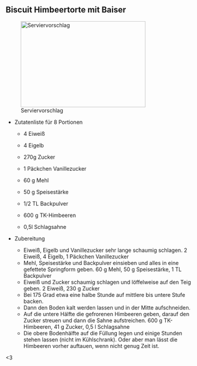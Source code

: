 ## Biscuit Himbeertorte mit Baiser

![Serviervorschlag](https://www.muddiskochen.de/app/uploads/2014/07/biskuit-himbeertorte-mit-baiser.jpg){fig-align="left" width="331" height="229"}

-   Zutatenliste für 8 Portionen

    -   4 Eiweiß

    -   4 Eigelb

    -   270g Zucker

    -   1 Päckchen Vanillezucker

    -   60 g Mehl

    -   50 g Speisestärke

    -   1/2 TL Backpulver

    -   600 g TK-Himbeeren

    -   0,5l Schlagsahne

-   Zubereitung

    -   Eiweiß, Eigelb und Vanillezucker sehr lange schaumig schlagen. 2 Eiweiß, 4 Eigelb, 1 Päckchen Vanillezucker
    -   Mehl, Speisestärke und Backpulver einsieben und alles in eine gefettete Springform geben. 60 g Mehl, 50 g Speisestärke, 1 TL Backpulver
    -   Eiweiß und Zucker schaumig schlagen und löffelweise auf den Teig geben. 2 Eiweiß, 230 g Zucker
    -   Bei 175 Grad etwa eine halbe Stunde auf mittlere bis untere Stufe backen.
    -   Dann den Boden kalt werden lassen und in der Mitte aufschneiden.
    -   Auf die untere Hälfte die gefrorenen Himbeeren geben, darauf den Zucker streuen und dann die Sahne aufstreichen. 600 g TK-Himbeeren, 41 g Zucker, 0,5 l Schlagsahne
    -   Die obere Bodenhälfte auf die Füllung legen und einige Stunden stehen lassen (nicht im Kühlschrank). Oder aber man lässt die Himbeeren vorher auftauen, wenn nicht genug Zeit ist.

\<3\

\
